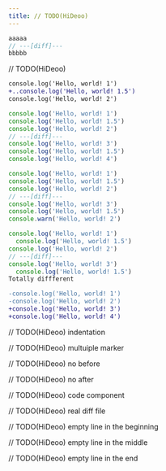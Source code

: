 ```yaml
---
title: // TODO(HiDeoo)
---
```


```js
aaaaa
// ---[diff]---
bbbbb
```

// TODO(HiDeoo)

```diff lang=js
console.log('Hello, world! 1')
+..console.log('Hello, world! 1.5')
console.log('Hello, world! 2')
```

```js title="Hello world"
console.log('Hello, world! 1')
console.log('Hello, world! 1.5')
console.log('Hello, world! 2')
// ---[diff]---
console.log('Hello, world! 3')
console.log('Hello, world! 1.5')
console.log('Hello, world! 4')
```

```js
console.log('Hello, world! 1')
console.log('Hello, world! 1.5')
console.log('Hello, world! 2')
// ---[diff]---
console.log('Hello, world! 3')
console.log('Hello, world! 1.5')
console.warn('Hello, world! 2')
```

```js
console.log('Hello, world! 1')
  console.log('Hello, world! 1.5')
console.log('Hello, world! 2')
// ---[diff]---
console.log('Hello, world! 3')
  console.log('Hello, world! 1.5')
Totally diffferent
```

```diff
-console.log('Hello, world! 1')
-console.log('Hello, world! 2')
+console.log('Hello, world! 3')
+console.log('Hello, world! 4')
```

// TODO(HiDeoo) indentation

// TODO(HiDeoo) multuiple marker

// TODO(HiDeoo) no before

// TODO(HiDeoo) no after

// TODO(HiDeoo) code component

// TODO(HiDeoo) real diff file

// TODO(HiDeoo) empty line in the beginning

// TODO(HiDeoo) empty line in the middle

// TODO(HiDeoo) empty line in the end
